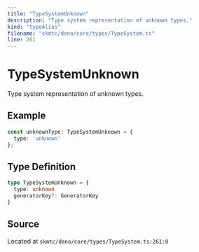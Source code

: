 ```yaml
---
title: "TypeSystemUnknown"
description: "Type system representation of unknown types."
kind: "typeAlias"
filename: "skmtc/deno/core/types/TypeSystem.ts"
line: 261
---
```


# TypeSystemUnknown

Type system representation of unknown types.


## Example

```typescript
const unknownType: TypeSystemUnknown = {
  type: 'unknown'
};
```

## Type Definition

```typescript
type TypeSystemUnknown = {
  type: unknown
  generatorKey?: GeneratorKey
}
```

## Source

Located at `skmtc/deno/core/types/TypeSystem.ts:261:0`
